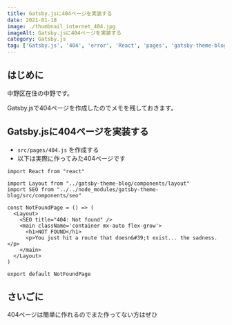 ```yaml
---
title: Gatsby.jsに404ページを実装する
date: 2021-01-18
image: ./thumbnail_internet_404.jpg
imageAlt: Gatsby.jsに404ページを実装する
category: Gatsby.js
tag: ['Gatsby.js', '404', 'error', 'React', 'pages', 'gatsby-theme-blog']
---
```


## はじめに

中野区在住の中野です。

Gatsby.jsで404ページを作成したのでメモを残しておきます。

## Gatsby.jsに404ページを実装する

- `src/pages/404.js` を作成する
- 以下は実際に作ってみた404ページです

```
import React from "react"

import Layout from "../gatsby-theme-blog/components/layout"
import SEO from "../../node_modules/gatsby-theme-blog/src/components/seo"

const NotFoundPage = () => (
  <Layout>
    <SEO title="404: Not found" />
    <main className='container mx-auto flex-grow'>
      <h1>NOT FOUND</h1>
      <p>You just hit a route that doesn&#39;t exist... the sadness.</p>
    </main>
  </Layout>
)

export default NotFoundPage
```

## さいごに
404ページは簡単に作れるのでまた作ってない方はぜひ